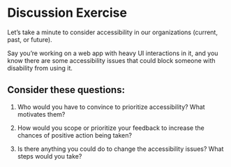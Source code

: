 # Discussion Exercise

Let’s take a minute to consider accessibility in our organizations (current, past, or future).

Say you’re working on a web app with heavy UI interactions in it, and you know there are some accessibility issues that could block someone with disability from using it.

## Consider these questions:

1. Who would you have to convince to prioritize accessibility? What motivates them?

2. How would you scope or prioritize your feedback to increase the chances of positive action being taken?

3. Is there anything you could do to change the accessibility issues? What steps would you take?
